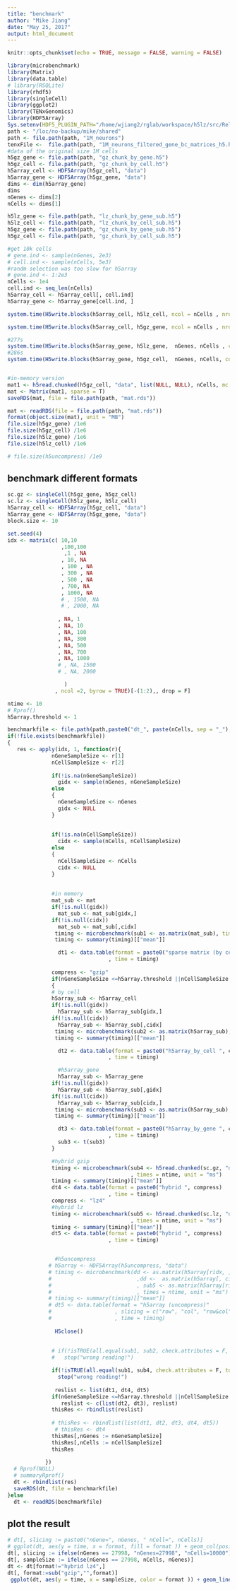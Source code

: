 ```yaml
---
title: "benchmark"
author: "Mike Jiang"
date: "May 25, 2017"
output: html_document
---
```


```r
knitr::opts_chunk$set(echo = TRUE, message = FALSE, warning = FALSE)
```
```r
library(microbenchmark)
library(Matrix)
library(data.table)
# library(RSQLite)
library(rhdf5)
library(singleCell)
library(ggplot2)
library(TENxGenomics)
library(HDF5Array)
Sys.setenv(HDF5_PLUGIN_PATH="/home/wjiang2/rglab/workspace/h5lz/src/Release/")
path <- "/loc/no-backup/mike/shared"
path <- file.path(path, "1M_neurons")
tenxFile <-  file.path(path, "1M_neurons_filtered_gene_bc_matrices_h5.h5")
#data of the original size 1M cells
h5gz_gene <- file.path(path, "gz_chunk_by_gene.h5")
h5gz_cell <- file.path(path, "gz_chunk_by_cell.h5")
h5array_cell <- HDF5Array(h5gz_cell, "data")
h5array_gene <- HDF5Array(h5gz_gene, "data")
dims <- dim(h5array_gene)
dims
nGenes <- dims[2]
nCells <- dims[1]
```
```r
h5lz_gene <- file.path(path, "lz_chunk_by_gene_sub.h5")
h5lz_cell <- file.path(path, "lz_chunk_by_cell_sub.h5")
h5gz_gene <- file.path(path, "gz_chunk_by_gene_sub.h5")
h5gz_cell <- file.path(path, "gz_chunk_by_cell_sub.h5")

#get 10k cells 
# gene.ind <- sample(nGenes, 2e3)
# cell.ind <- sample(nCells, 5e3)
#randm selection was too slow for h5array
# gene.ind <- 1:2e3
nCells <- 1e4
cell.ind <- seq_len(nCells)
h5array_cell <- h5array_cell[, cell.ind]
h5array_gene <- h5array_gene[cell.ind, ]

```



```r
system.time(H5write.blocks(h5array_cell, h5lz_cell, ncol = nCells , nrow = nGenes, compress = "lz4", block.size = 100, verbose = T)) #50s

system.time(H5write.blocks(h5array_cell, h5gz_gene, ncol = nCells , nrow = nGenes, compress = "gzip", block.size = 100, verbose = T)) #63.2s

#277s
system.time(H5write.blocks(h5array_gene, h5lz_gene,  nGenes, nCells , compress = "lz4", block.size = 100, verbose = T)) 
#286s
system.time(H5write.blocks(h5array_gene, h5gz_cell,  nGenes, nCells, compress = "gzip", block.size = 100, verbose = T)) 


#in-memory version
mat1 <- h5read.chunked(h5gz_cell, "data", list(NULL, NULL), nCells, mc.cores = 10)
mat <- Matrix(mat1, sparse = T)
saveRDS(mat, file = file.path(path, "mat.rds"))

```


```r
mat <- readRDS(file = file.path(path, "mat.rds"))
format(object.size(mat), unit = "MB")
file.size(h5gz_gene) /1e6
file.size(h5gz_cell) /1e6
file.size(h5lz_gene) /1e6
file.size(h5lz_cell) /1e6

# file.size(h5uncompress) /1e9
```

## benchmark different formats
```r
sc.gz <- singleCell(h5gz_gene, h5gz_cell)
sc.lz <- singleCell(h5lz_gene, h5lz_cell)
h5array_cell <- HDF5Array(h5gz_cell, "data")
h5array_gene <- HDF5Array(h5gz_gene, "data")
block.size <- 10

set.seed(4)
idx <- matrix(c( 10,10
                 ,100,100
                  ,1 , NA
                 , 10, NA
                 , 100 , NA
                 , 300 , NA
                 , 500 , NA
                 , 700, NA
                 , 1000, NA
                 # , 1500, NA
                 # , 2000, NA
                 
                , NA, 1
                , NA, 10
                , NA, 100
                , NA, 300
                , NA, 500
                , NA, 700
                , NA, 1000
                # , NA, 1500
                # , NA, 2000

                  )
               , ncol =2, byrow = TRUE)[-(1:2),, drop = F]

ntime <- 10
# Rprof()
h5array.threshold <- 1

benchmarkfile <- file.path(path,paste0("dt_", paste(nCells, sep = "_"), ".rds"))
if(!file.exists(benchmarkfile))
{
   res <- apply(idx, 1, function(r){
              nGeneSampleSize <- r[1]
              nCellSampleSize <- r[2]
              
              if(!is.na(nGeneSampleSize))
                gidx <- sample(nGenes, nGeneSampleSize)
              else
              {
                nGeneSampleSize <- nGenes
                gidx <- NULL
              }
                
              
              if(!is.na(nCellSampleSize))
                cidx <- sample(nCells, nCellSampleSize)
              else
              {
                nCellSampleSize <- nCells
                cidx <- NULL
              }
                
              
              #in memory
              mat_sub <- mat
              if(!is.null(gidx))
                mat_sub <- mat_sub[gidx,]
              if(!is.null(cidx))
                mat_sub <- mat_sub[,cidx]
               timing <- microbenchmark(sub1 <- as.matrix(mat_sub), times = ntime, unit = "ms")
               timing <- summary(timing)[["mean"]]

                dt1 <- data.table(format = paste0("sparse matrix (by cell)")
                                , time = timing)
              
              compress <- "gzip"
              if(nGeneSampleSize <=h5array.threshold ||nCellSampleSize <=h5array.threshold)
              {
              # by cell
              h5array_sub <- h5array_cell
              if(!is.null(gidx))
                h5array_sub <- h5array_sub[gidx,]
              if(!is.null(cidx))
                h5array_sub <- h5array_sub[,cidx]
               timing <- microbenchmark(sub2 <- as.matrix(h5array_sub), times = ntime, unit = "ms")
               timing <- summary(timing)[["mean"]]

                dt2 <- data.table(format = paste0("h5array_by_cell ", compress)
                                , time = timing)

                #h5array_gene
                h5array_sub <- h5array_gene
              if(!is.null(gidx))
                h5array_sub <- h5array_sub[,gidx]
              if(!is.null(cidx))
                h5array_sub <- h5array_sub[cidx,]
               timing <- microbenchmark(sub3 <- as.matrix(h5array_sub), times = ntime, unit = "ms")
               timing <- summary(timing)[["mean"]]

                dt3 <- data.table(format = paste0("h5array_by_gene ", compress)
                                , time = timing)
                sub3 <- t(sub3)
              }

              #hybrid gzip
              timing <- microbenchmark(sub4 <- h5read.chunked(sc.gz, "data", list(gidx, cidx), block.size = block.size)
                                       , times = ntime, unit = "ms")
              timing <- summary(timing)[["mean"]]
              dt4 <- data.table(format = paste0("hybrid ", compress)
                                , time = timing)
              compress <- "lz4"
              #hybrid lz
              timing <- microbenchmark(sub5 <- h5read.chunked(sc.lz, "data", list(gidx, cidx), block.size = block.size)
                                       , times = ntime, unit = "ms")
              timing <- summary(timing)[["mean"]]
              dt5 <- data.table(format = paste0("hybrid ", compress)
                                , time = timing)


               #h5uncompress
             # h5array <- HDF5Array(h5uncompress, "data")
             # timing <- microbenchmark(dd <- as.matrix(h5array[ridx, ])
             #                           ,dd <-  as.matrix(h5array[, cidx])
             #                           , sub5 <- as.matrix(h5array[ridx, cidx])
             #                           , times = ntime, unit = "ms")
             # timing <- summary(timing)[["mean"]]
             # dt5 <- data.table(format = "h5array (uncompress)"
             #                    , slicing = c("row", "col", "row&col")
             #                    , time = timing)  
              
               H5close()
              
              
              # if(!isTRUE(all.equal(sub1, sub2, check.attributes = F, tol = 2e-8))||!isTRUE(all.equal(sub1, sub3, check.attributes = F, tol = 2e-8))||!isTRUE(all.equal(sub1, sub4, check.attributes = F, tol = 2e-8))||!isTRUE(all.equal(sub1, sub5, check.attributes = F, tol = 2e-8)))
              #   stop("wrong reading!")

              if(!isTRUE(all.equal(sub1, sub4, check.attributes = F, tol = 2e-8))||!isTRUE(all.equal(sub1, sub5, check.attributes = F, tol = 2e-8)))
                stop("wrong reading!")
              
               reslist <- list(dt1, dt4, dt5)
              if(nGeneSampleSize <=h5array.threshold ||nCellSampleSize <=h5array.threshold)
                 reslist <- c(list(dt2, dt3), reslist)
              thisRes <- rbindlist(reslist)
              
              # thisRes <- rbindlist(list(dt1, dt2, dt3, dt4, dt5))
               # thisRes <- dt4
              thisRes[,nGenes := nGeneSampleSize]
              thisRes[,nCells := nCellSampleSize]
              thisRes
             
            })
  # Rprof(NULL)
  # summaryRprof()
  dt <- rbindlist(res)
  saveRDS(dt, file = benchmarkfile)
}else
  dt <- readRDS(benchmarkfile)
```

## plot the result
```r

# dt[, slicing := paste0("nGene=", nGenes, " nCell=", nCells)]
# ggplot(dt, aes(y = time, x = format, fill = format )) + geom_col(position = "dodge")  + ylab("time (ms)")  +facet_wrap(~slicing, scales = "free")
dt[, slicing := ifelse(nGenes == 27998, "nGenes=27998", "nCells=10000")]
dt[, sampleSize := ifelse(nGenes == 27998, nCells, nGenes)]
dt <- dt[format!="hybrid lz4",]
dt[, format:=sub("gzip","",format)]
 ggplot(dt, aes(y = time, x = sampleSize, color = format )) + geom_line() + geom_point()  + ylab("time (ms)")+facet_wrap(~slicing, scales = "free") + scale_y_log10()


```


